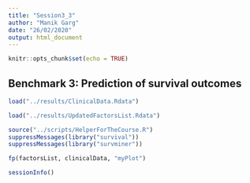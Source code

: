 ```yaml
---
title: "Session3_3"
author: "Manik Garg"
date: "26/02/2020"
output: html_document
---
```


```r
knitr::opts_chunk$set(echo = TRUE)
```

## Benchmark 3: Prediction of survival outcomes

```r
load("../results/ClinicalData.Rdata")
```

```r
load("../results/UpdatedFactorsList.Rdata")
```

```r
source("../scripts/HelperForTheCourse.R")
suppressMessages(library("survival"))
suppressMessages(library("survminer"))
```

```r
fp(factorsList, clinicalData, "myPlot")
```

```r
sessionInfo()
```
